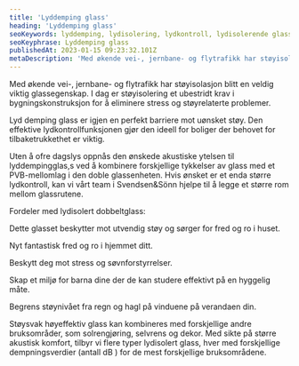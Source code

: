 ```yaml
---
title: 'Lyddemping glass'
heading: 'Lyddemping glass'
seoKeywords: lyddemping, lydisolering, lydkontroll, lydisolerende glass
seoKeyphrase: Lyddemping glass
publishedAt: 2023-01-15 09:23:32.101Z
metaDescription: 'Med økende vei-, jernbane- og flytrafikk har støyisolasjon blitt en veldig viktig glassegenskap. I dag er støyisolering et ubestridt krav i ...'
---
```


Med økende vei-, jernbane- og flytrafikk har støyisolasjon blitt en veldig viktig glassegenskap. I dag er støyisolering et ubestridt krav i bygningskonstruksjon for å eliminere stress og støyrelaterte problemer.

Lyd demping glass er igjen en perfekt barriere mot uønsket støy. Den effektive lydkontrollfunksjonen gjør den ideell for boliger der behovet for tilbaketrukkethet er viktig.

Uten å ofre dagslys oppnås den ønskede akustiske ytelsen til lyddempingglas,s ved å kombinere forskjellige tykkelser av glass med et PVB-mellomlag i den doble glassenheten. Hvis ønsket er et enda større lydkontroll, kan vi vårt team i Svendsen&Sönn hjelpe til å legge et større rom mellom glassrutene.

Fordeler med lydisolert dobbeltglass:

Dette glasset beskytter mot utvendig støy og sørger for fred og ro i huset.

Nyt fantastisk fred og ro i hjemmet ditt.

Beskytt deg mot stress og søvnforstyrrelser.

Skap et miljø for barna dine der de kan studere effektivt på en hyggelig måte.

Begrens støynivået fra regn og hagl på vinduene på verandaen din.

Støysvak høyeffektiv glass kan kombineres med forskjellige andre bruksområder, som solrengjøring, selvrens og dekor. Med sikte på større akustisk komfort, tilbyr vi flere typer lydisolert glass, hver med forskjellige dempningsverdier (antall dB ) for de mest forskjellige bruksområdene.
